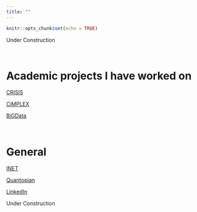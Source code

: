 ```yaml
---
title: ""
---
```


```r
knitr::opts_chunk$set(echo = TRUE)
```
Under Construction

<br>

# Academic projects I have worked on

[CRISIS](http://www.crisis-economics.eu/)

[CiMPLEX](https://www.cimplex-project.eu/)

[BiGData](http://www2.warwick.ac.uk/fac/soc/wbs/subjects/bsci/research/projects/bigdata/)

<br>

# General 

[INET](https://www.ineteconomics.org/)

[Quantopian](https://www.quantopian.com/)

[LinkedIn](https://www.linkedin.com/in/chriswrayuk/)



Under Construction
